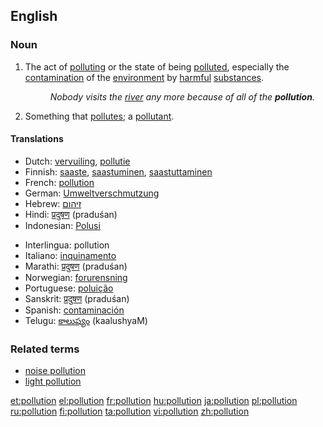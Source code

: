 {{wikipedia}}
==English==

===Noun===
{{en-noun}}

# The act of [[polluting]] or the state of being [[polluted]], especially the [[contamination]] of the [[environment]] by [[harmful]] [[substance]]s.
#:''Nobody visits the [[river]] any more because of all of the '''pollution'''.''
# Something that [[pollute]]s; a [[pollutant]].

====Translations====
{{rfc-trans}}
{{top}}
*Dutch: [[vervuiling]], [[pollutie]]
*Finnish: [[saaste]], [[saastuminen]], [[saastuttaminen]]
*French: [[pollution]] {{f}}
*German: [[Umweltverschmutzung]]
*Hebrew: [[זיהום]]
*Hindi: [[प्रदुषण]] (praduśan)
*Indonesian: [[Polusi]]
{{mid}}
*Interlingua: pollution
*Italiano: [[inquinamento]]
*Marathi: [[प्रदुषण]] (praduśan)
*Norwegian: [[forurensning]]
*Portuguese: [[poluição]] {{f}}
*Sanskrit: [[प्रदुषण]] (praduśan)
*Spanish: [[contaminación]]
*Telugu: [[కాలుష్యం]] (kaalushyaM)
{{bottom}}

===Related terms===
*[[noise pollution]]
*[[light pollution]]

[[et:pollution]]
[[el:pollution]]
[[fr:pollution]]
[[hu:pollution]]
[[ja:pollution]]
[[pl:pollution]]
[[ru:pollution]]
[[fi:pollution]]
[[ta:pollution]]
[[vi:pollution]]
[[zh:pollution]]